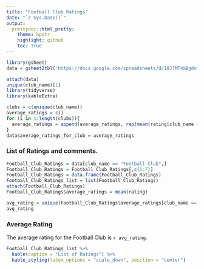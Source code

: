 ```yaml
---
title: "Football Club Ratings"
date: "`r Sys.Date()`"
output: 
  prettydoc::html_pretty:
    theme: hpstr
    highlight: github
    toc: True
---
```



```r
library(gsheet)
data = gsheet2tbl('https://docs.google.com/spreadsheets/d/18J7MT4mBgdvfWq-jl4fJY4hRQ76y-XRZ5-7oV1bWX_Y/edit#gid=0')
```




```r
attach(data)
unique(club_name)[1]
library(tidyverse)
library(kableExtra)
```



```r
clubs = c(unique(club_name))
average_ratings = c()
for (i in 1:length(clubs)){
  average_ratings = append(average_ratings, rep(mean(rating[club_name == clubs[i]]), length(rating[club_name == clubs[i]])))
}
data$average_ratings_for_club = average_ratings
```




### List of Ratings and comments. 

```r
Football_Club_Ratings = data[club_name == "Football Club",]
Football_Club_Ratings = Football_Club_Ratings[,c(1:7)]
Football_Club_Ratings = data.frame(Football_Club_Ratings)
Football_Club_Ratings_list = list(Football_Club_Ratings)
attach(Football_Club_Ratings)
Football_Club_Ratings$average_ratings = mean(rating)
```

```r
avg_rating = unique(Football_Club_Ratings$average_ratings[club_name == "Football Club"])
avg_rating
```

### Average Rating

The average rating for the Football Club is `r avg_rating`.


```r
Football_Club_Ratings_list %>% 
  kable(caption = "List of Ratings") %>% 
  kable_styling(latex_options = "scale_down", position = "center")
```


